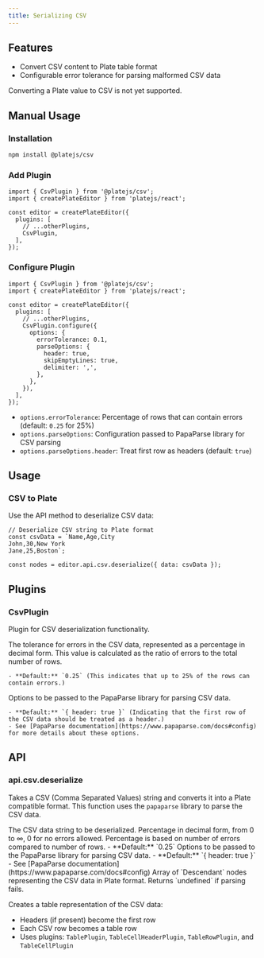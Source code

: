 ```yaml
---
title: Serializing CSV
---
```


<ComponentPreview name="csv-demo" />

<PackageInfo>

## Features

- Convert CSV content to Plate table format
- Configurable error tolerance for parsing malformed CSV data

<Callout className="my-4" type="note">
  Converting a Plate value to CSV is not yet supported.
</Callout>

</PackageInfo>

## Manual Usage

<Steps>

### Installation

```bash
npm install @platejs/csv
```

### Add Plugin

```tsx
import { CsvPlugin } from '@platejs/csv';
import { createPlateEditor } from 'platejs/react';

const editor = createPlateEditor({
  plugins: [
    // ...otherPlugins,
    CsvPlugin,
  ],
});
```

### Configure Plugin

```tsx
import { CsvPlugin } from '@platejs/csv';
import { createPlateEditor } from 'platejs/react';

const editor = createPlateEditor({
  plugins: [
    // ...otherPlugins,
    CsvPlugin.configure({
      options: {
        errorTolerance: 0.1,
        parseOptions: {
          header: true,
          skipEmptyLines: true,
          delimiter: ',',
        },
      },
    }),
  ],
});
```

- `options.errorTolerance`: Percentage of rows that can contain errors (default: `0.25` for 25%)
- `options.parseOptions`: Configuration passed to PapaParse library for CSV parsing
- `options.parseOptions.header`: Treat first row as headers (default: `true`)

</Steps>

## Usage

### CSV to Plate

Use the API method to deserialize CSV data:

```tsx
// Deserialize CSV string to Plate format
const csvData = `Name,Age,City
John,30,New York
Jane,25,Boston`;

const nodes = editor.api.csv.deserialize({ data: csvData });
```

## Plugins

### CsvPlugin

Plugin for CSV deserialization functionality.

<API name="CsvPlugin">
<APIOptions>
  <APIItem name="errorTolerance" type="number" optional>
    The tolerance for errors in the CSV data, represented as a percentage in decimal form. This value is calculated as the ratio of errors to the total number of rows.

    - **Default:** `0.25` (This indicates that up to 25% of the rows can contain errors.)
  </APIItem>
  <APIItem name="parseOptions" type="ParseConfig" optional>
    Options to be passed to the PapaParse library for parsing CSV data.

    - **Default:** `{ header: true }` (Indicating that the first row of the CSV data should be treated as a header.)
    - See [PapaParse documentation](https://www.papaparse.com/docs#config) for more details about these options.
  </APIItem>
</APIOptions>
</API>

## API

### api.csv.deserialize

Takes a CSV (Comma Separated Values) string and converts it into a Plate compatible format. This function uses the `papaparse` library to parse the CSV data.

<API name="deserialize">
<APIParameters>
  <APIItem name="data" type="string">
    The CSV data string to be deserialized.
  </APIItem>
  <APIItem name="errorTolerance" type="number" optional>
    Percentage in decimal form, from 0 to ∞, 0 for no errors allowed. Percentage is based on number of errors compared to number of rows.
    - **Default:** `0.25`
  </APIItem>
  <APIItem name="parseOptions" type="ParseConfig">
    Options to be passed to the PapaParse library for parsing CSV data.
    - **Default:** `{ header: true }`
    - See [PapaParse documentation](https://www.papaparse.com/docs#config)
  </APIItem>
</APIParameters>

<APIReturns type="Descendant[]">
  Array of `Descendant` nodes representing the CSV data in Plate format. Returns `undefined` if parsing fails.
</APIReturns>
</API>

Creates a table representation of the CSV data:
- Headers (if present) become the first row
- Each CSV row becomes a table row
- Uses plugins: `TablePlugin`, `TableCellHeaderPlugin`, `TableRowPlugin`, and `TableCellPlugin`
